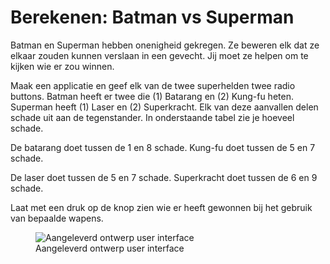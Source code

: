 # Berekenen: Batman vs Superman

Batman en Superman hebben onenigheid gekregen. Ze beweren elk dat ze elkaar zouden kunnen verslaan in een gevecht. Jij moet ze helpen om te kijken wie er zou winnen. 

Maak een applicatie en geef elk van de twee superhelden twee radio buttons. Batman heeft er twee die (1) Batarang en (2) Kung-fu heten. Superman heeft (1) Laser en (2) Superkracht. Elk van deze aanvallen delen schade uit aan de tegenstander. In onderstaande tabel zie je hoeveel schade. 

De batarang doet tussen de 1 en 8 schade. Kung-fu doet tussen de 5 en 7 schade. 

De laser doet tussen de 5 en 7 schade. Superkracht doet tussen de 6 en 9 schade. 

Laat met een druk op de knop zien wie er heeft gewonnen bij het gebruik van bepaalde wapens.

![Aangeleverd ontwerp user interface](figures/Batman-vs-Superman-ui.png)
